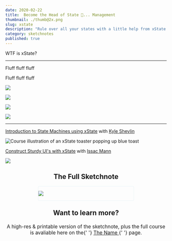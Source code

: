 ```yaml
---
date: 2020-02-22
title:  Become the Head of State 👑... Management 
thumbnail: ./thumb@2x.png
slug: xstate
description: "Rule over all your states with a little help from xState state machines"
category: sketchnotes
published: true
---
```



<SketchesContainer>

WTF is xState?

<hr />

Fluff fluff fluff

Fluff fluff fluff

![](./xState_1.png)

![](./xState_2.png)

![](./xState_3.png)

![](./xState_4.png)

---


[Introduction to State Machines using xState](https://egghead.io/courses/introduction-to-state-machines-using-xstate?rc=272bjb) with [Kyle Shevlin](https://twitter.com/kyleshevlin)

![Course illustration of an xState toaster popping up blue toast](https://og-image-egghead-course.now.sh/introduction-to-state-machines-using-xstate)

[Construct Sturdy UI's with xState](https://egghead.io/courses/construct-sturdy-uis-with-xstate?rc=272bjb) with [Issac Mann](https://twitter.com/MannIsaac)

![](https://og-image-egghead-course.now.sh/construct-sturdy-uis-with-xstate)


<h2 style="text-align: center; margin-bottom: 0;">The Full Sketchnote</h2>
 <br />

<div style="border: 1px solid #e8f3f7;
          box-sizing: border-box;
          border-radius: 4px;
          boxShadow: 0px 8px 16px -12px rgba(120, 134, 138, 0.75);
          max-width: 300px;
          margin: 0 auto;">

![](WhatisxState--small.png)

</div>

<h3 style="text-align: center;
          font-size: 1.5em;
          margin-top: 1.2em;">
        Want to learn more?
      </h3>
      
<p style="font-size: 1.1em;
          text-align: center;
          margin: 0 auto;
          max-width: 500px;">
        A high-res & printable version of the sketchnote, plus the full course
        is avaliable here on the{' '}
        <a href='#' rel='noopener noreferrer' target='_blank'>
          The Name
        </a>{' '}
        page.
      </p>


</SketchesContainer>